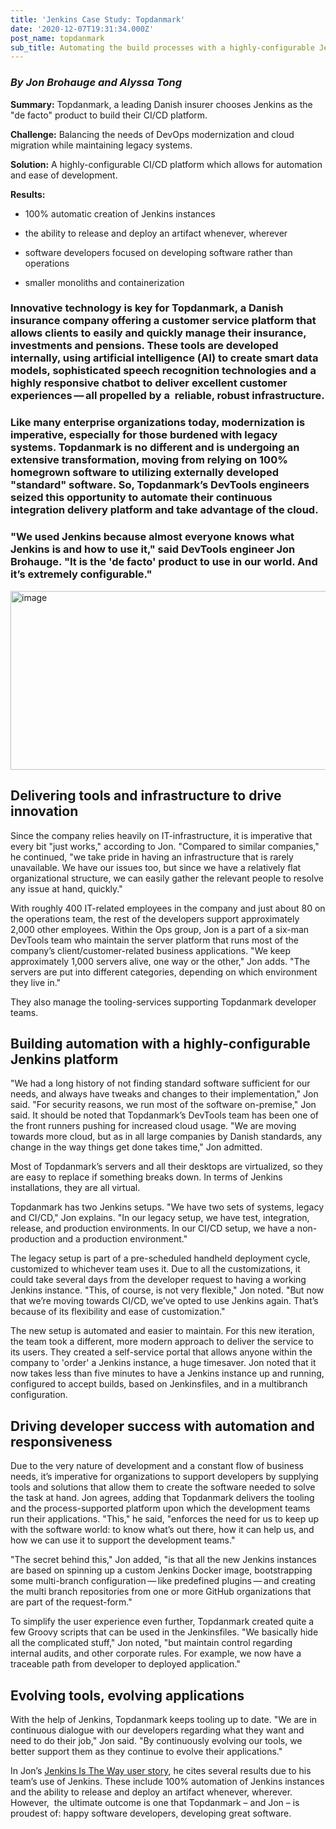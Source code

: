 ```yaml
---
title: 'Jenkins Case Study: Topdanmark'
date: '2020-12-07T19:31:34.000Z'
post_name: topdanmark
sub_title: Automating the build processes with a highly-configurable Jenkins platform
---
```

### *By* *Jon Brohauge and Alyssa Tong*

**Summary:** Topdanmark, a leading Danish insurer chooses Jenkins as the "de facto" product to build their CI/CD platform.

**Challenge:** Balancing the needs of DevOps modernization and cloud migration while maintaining legacy systems.

**Solution:** A highly-configurable CI/CD platform which allows for automation and ease of development.

**Results:**

-   100% automatic creation of Jenkins instances

-   the ability to release and deploy an artifact whenever, wherever

-   software developers focused on developing software rather than operations

-   smaller monoliths and containerization

### Innovative technology is key for Topdanmark, a Danish insurance company offering a customer service platform that allows clients to easily and quickly manage their insurance, investments and pensions. These tools are developed internally, using artificial intelligence (AI) to create smart data models, sophisticated speech recognition technologies and a highly responsive chatbot to deliver excellent customer experiences — all propelled by a  reliable, robust infrastructure.

### Like many enterprise organizations today, modernization is imperative, especially for those burdened with legacy systems. Topdanmark is no different and is undergoing an extensive transformation, moving from relying on 100% homegrown software to utilizing externally developed "standard" software. So, Topdanmark’s DevTools engineers seized this opportunity to automate their continuous integration delivery platform and take advantage of the cloud.

### "We used Jenkins because almost everyone knows what Jenkins is and how to use it," said DevTools engineer Jon Brohauge. "It is the 'de facto' product to use in our world. And it’s extremely configurable."

<img src="./topdanmark-logo.jpg" width="703" height="286" alt="image" />

## Delivering tools and infrastructure to drive innovation

Since the company relies heavily on IT-infrastructure, it is imperative that every bit "just works," according to Jon. "Compared to similar companies," he continued, "we take pride in having an infrastructure that is rarely unavailable. We have our issues too, but since we have a relatively flat organizational structure, we can easily gather the relevant people to resolve any issue at hand, quickly."

With roughly 400 IT-related employees in the company and just about 80 on the operations team, the rest of the developers support approximately 2,000 other employees. Within the Ops group, Jon is a part of a six-man DevTools team who maintain the server platform that runs most of the company’s client/customer-related business applications. "We keep approximately 1,000 servers alive, one way or the other," Jon adds. "The servers are put into different categories, depending on which environment they live in."

They also manage the tooling-services supporting Topdanmark developer teams.

## Building automation with a highly-configurable Jenkins platform

"We had a long history of not finding standard software sufficient for our needs, and always have tweaks and changes to their implementation," Jon said. "For security reasons, we run most of the software on-premise," Jon said. It should be noted that Topdanmark’s DevTools team has been one of the front runners pushing for increased cloud usage. "We are moving towards more cloud, but as in all large companies by Danish standards, any change in the way things get done takes time," Jon admitted.

Most of Topdanmark’s servers and all their desktops are virtualized, so they are easy to replace if something breaks down. In terms of Jenkins installations, they are all virtual.

Topdanmark has two Jenkins setups. "We have two sets of systems, legacy and CI/CD," Jon explains. "In our legacy setup, we have test, integration, release, and production environments. In our CI/CD setup, we have a non-production and a production environment."

The legacy setup is part of a pre-scheduled handheld deployment cycle, customized to whichever team uses it. Due to all the customizations, it could take several days from the developer request to having a working Jenkins instance. "This, of course, is not very flexible," Jon noted. "But now that we’re moving towards CI/CD, we’ve opted to use Jenkins again. That’s because of its flexibility and ease of customization."

The new setup is automated and easier to maintain. For this new iteration, the team took a different, more modern approach to deliver the service to its users. They created a self-service portal that allows anyone within the company to 'order' a Jenkins instance, a huge timesaver. Jon noted that it now takes less than five minutes to have a Jenkins instance up and running, configured to accept builds, based on Jenkinsfiles, and in a multibranch configuration.

## Driving developer success with automation and responsiveness

Due to the very nature of development and a constant flow of business needs, it’s imperative for organizations to support developers by supplying tools and solutions that allow them to create the software needed to solve the task at hand. Jon agrees, adding that Topdanmark delivers the tooling and the process-supported platform upon which the development teams run their applications. "This," he said, "enforces the need for us to keep up with the software world: to know what’s out there, how it can help us, and how we can use it to support the development teams."

"The secret behind this," Jon added, "is that all the new Jenkins instances are based on spinning up a custom Jenkins Docker image, bootstrapping some multi-branch configuration — like predefined plugins — and creating the multi branch repositories from one or more GitHub organizations that are part of the request-form."

To simplify the user experience even further, Topdanmark created quite a few Groovy scripts that can be used in the Jenkinsfiles. "We basically hide all the complicated stuff," Jon noted, "but maintain control regarding internal audits, and other corporate rules. For example, we now have a traceable path from developer to deployed application."

## Evolving tools, evolving applications

With the help of Jenkins, Topdanmark keeps tooling up to date. "We are in continuous dialogue with our developers regarding what they want and need to do their job," Jon said. "By continuously evolving our tools, we better support them as they continue to evolve their applications."

In Jon’s [Jenkins Is The Way user story](https://jenkinsistheway.io/user-story/to-automate-continuous-delivery-pipelines/), he cites several results due to his team’s use of Jenkins. These include 100% automation of Jenkins instances and the ability to release and deploy an artifact whenever, wherever. However,  the ultimate outcome is one that Topdanmark – and Jon – is proudest of: happy software developers, developing great software.

